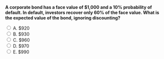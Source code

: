 ::: {.question-block}

<form onsubmit="event.preventDefault(); checkAnswer('module9_mcq_q96')" data-correct-answer="C">
<strong style="display: block;">A corporate bond has a face value of $1,000 and a 10% probability of default. In default, investors recover only 60% of the face value. What is the expected value of the bond, ignoring discounting?</strong>

<label><input type="radio" name="module9_mcq_q96" value="A"> A. $920</label><br>
<label><input type="radio" name="module9_mcq_q96" value="B"> B. $930</label><br>
<label><input type="radio" name="module9_mcq_q96" value="C"> C. $960</label><br>
<label><input type="radio" name="module9_mcq_q96" value="D"> D. $970</label><br>
<label><input type="radio" name="module9_mcq_q96" value="E"> E. $990</label><br>
</form>

<div id="feedback-module9_mcq_q96" class="feedback" data-status="" style="display:none;">
✅ C is correct.  
Expected payoff = 0.9×1,000 + 0.1×600 = 900 + 60 = $960.  
This reflects the expected market value of risky debt before discounting.
</div>

:::
